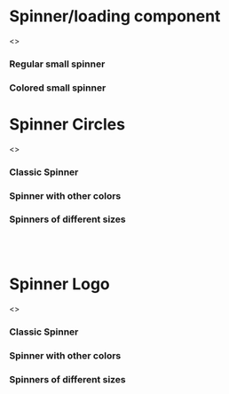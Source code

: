 

<Meta title="Feedback|Spinner" component={Spinner} />

# Spinner/loading component

<Preview>
  <Story name="All">
    <>
      <h3>Regular small spinner</h3>
      <Spinner />
      <h3>Colored small spinner</h3>
      <Spinner primaryColor={colors.error} secondaryColor="#0FF0AE" />
    </>
  </Story>
</Preview>

<Props of={Spinner} />

# Spinner Circles

<Preview>
  <Story name="Spinner Circles">
    <>
      <h3>Classic Spinner</h3>
      <div style={{ display: 'inline-flex' }}>
        <SpinnerCircles />
      </div>
      <h3>Spinner with other colors</h3>
      <div style={{ display: 'inline-flex' }}>
        <SpinnerCircles primaryColor={'rgb(99,105,157)'} secondaryColor={'rgb(113,147,214)'} />
      </div>
      <h3>Spinners of different sizes</h3>
      <div>
        <SpinnerCircles size={'3rem'} />
        <br />
        <SpinnerCircles size={'4rem'} />
        <br />
        <SpinnerCircles size={'5rem'} />
      </div>
    </>
  </Story>
</Preview>

<Props of={SpinnerCircles} />

# Spinner Logo

<Preview>
  <Story name="Spinner Logo">
    <>
      <h3>Classic Spinner</h3>
      <div style={{ display: 'inline-flex' }}>
        <SpinnerLogo />
      </div>
      <h3>Spinner with other colors</h3>
      <div style={{ display: 'inline-flex' }}>
        <SpinnerLogo primaryColor={'#db7093'} secondaryColor={'#2f9c0a'} />
      </div>
      <h3>Spinners of different sizes</h3>
      <div style={{ display: 'inline-flex' }}>
        <SpinnerLogo size={'75px'} />
        <SpinnerLogo size={'100px'} />
        <SpinnerLogo size={'150px'} />
      </div>
    </>
  </Story>
</Preview>

<Props of={SpinnerLogo} />
